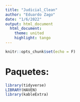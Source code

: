 ---
title: "Judicial_Clean"
author: "Eduardo Zago"
date: "1/6/2022"
output: html_document
  html_document:
    theme: united
    highlight: tango
---


```{r setup, include=FALSE}
knitr::opts_chunk$set(echo = F)
```

# Paquetes:

```{r, include = F}
library(tidyverse)
LIBRARY(HAVEN)
library(kableExtra)

```

